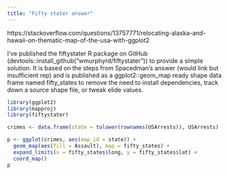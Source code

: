 ```yaml
---
title: "Fifty stater answer"
---
```


https://stackoverflow.com/questions/13757771/relocating-alaska-and-hawaii-on-thematic-map-of-the-usa-with-ggplot2

I've published the fiftystater R package on GitHub (devtools::install_github("wmurphyrd/fiftystater")) to provide a simple solution. It is based on the steps from Spacedman's answer (would link but insufficient rep) and is published as a ggplot2::geom_map ready shape data frame named fifty_states to remove the need to install dependencies, track down a source shape file, or tweak elide values.

```r
library(ggplot2)
library(mapproj)
library(fiftystater)

crimes <- data.frame(state = tolower(rownames(USArrests)), USArrests)

p <- ggplot(crimes, aes(map_id = state)) + 
  geom_map(aes(fill = Assault), map = fifty_states) + 
  expand_limits(x = fifty_states$long, y = fifty_states$lat) +
  coord_map()
p
```
